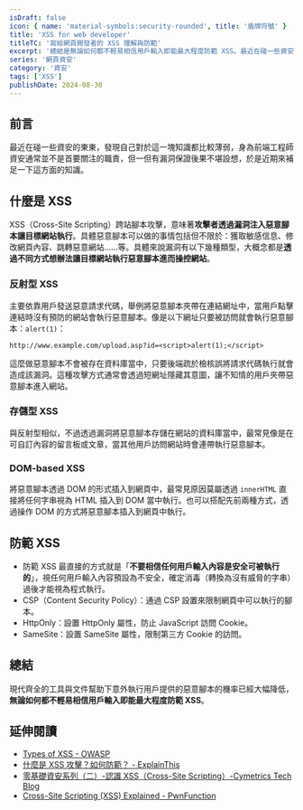 ```yaml
---
isDraft: false
icon: { name: 'material-symbols:security-rounded', title: '盾牌符號' }
title: 'XSS for web developer'
titleTC: '寫給網頁開發者的 XSS 理解與防範'
excerpt: '總結是無論如何都不輕易相信用戶輸入即能最大程度防範 XSS。最近在碰一些資安的東東，發現自己對於這一塊知識都比較薄弱，身為前端工程師資安通常並不是首要關注的職責，但一但有漏洞保證後果不堪設想，於是近期來補足一下這方面的知識。現代齊全的工具與文件幫助下意外執行用戶提供的惡意腳本的機率已經大幅降低。'
series: '網頁資安'
category: '資安'
tags: ['XSS']
publishDate: 2024-08-30
---
```


## 前言

最近在碰一些資安的東東，發現自己對於這一塊知識都比較薄弱，身為前端工程師資安通常並不是首要關注的職責，但一但有漏洞保證後果不堪設想，於是近期來補足一下這方面的知識。

## 什麼是 XSS

XSS（Cross-Site Scripting）跨站腳本攻擊，意味著**攻擊者透過漏洞注入惡意腳本讓目標網站執行**。具體惡意腳本可以做的事情包括但不限於：獲取敏感信息、修改網頁內容、跳轉惡意網站……等。具體來說漏洞有以下幾種類型，大概念都是**透過不同方式想辦法讓目標網站執行惡意腳本進而操控網站**。

### 反射型 XSS

主要依靠用戶發送惡意請求代碼，舉例將惡意腳本夾帶在連結網址中，當用戶點擊連結時沒有預防的網站會執行惡意腳本。像是以下網址只要被訪問就會執行惡意腳本：`alert(1)`：

```
http://www.example.com/upload.asp?id=<script>alert(1);</script>
```

這麼做惡意腳本不會被存在資料庫當中，只要後端疏於檢核誤將請求代碼執行就會造成該漏洞。這種攻擊方式通常會透過短網址隱藏其意圖，讓不知情的用戶夾帶惡意腳本進入網站。

### 存儲型 XSS

與反射型相似，不過透過漏洞將惡意腳本存儲在網站的資料庫當中，最常見像是在可自訂內容的留言板或文章，當其他用戶訪問網站時會連帶執行惡意腳本。

### DOM-based XSS

將惡意腳本透過 DOM 的形式插入到網頁中，最常見原因莫屬透過 `innerHTML` 直接將任何字串視為 HTML 插入到 DOM 當中執行。也可以搭配先前兩種方式，透過操作 DOM 的方式將惡意腳本插入到網頁中執行。

## 防範 XSS

- 防範 XSS 最直接的方式就是「**不要相信任何用戶輸入內容是安全可被執行的**」，視任何用戶輸入內容預設為不安全，確定消毒（轉換為沒有威脅的字串）過後才能視為程式執行。
- CSP（Content Security Policy）：通過 CSP 設置來限制網頁中可以執行的腳本。
- HttpOnly：設置 HttpOnly 屬性，防止 JavaScript 訪問 Cookie。
- SameSite：設置 SameSite 屬性，限制第三方 Cookie 的訪問。

## 總結

現代齊全的工具與文件幫助下意外執行用戶提供的惡意腳本的機率已經大幅降低，**無論如何都不輕易相信用戶輸入即能最大程度防範 XSS**。

## 延伸閱讀

- [Types of XSS - OWASP](https://owasp.org/www-community/Types_of_Cross-Site_Scripting)
- [什麼是 XSS 攻擊？如何防範？ - ExplainThis](https://www.explainthis.io/zh-hant/swe/what-is-xss)
- [零基礎資安系列（二）-認識 XSS（Cross-Site Scripting）-Cymetrics Tech Blog](https://tech-blog.cymetrics.io/posts/jo/zerobased-cross-site-scripting/)
- [Cross-Site Scripting (XSS) Explained - PwnFunction](https://www.youtube.com/watch?v=EoaDgUgS6QA)

